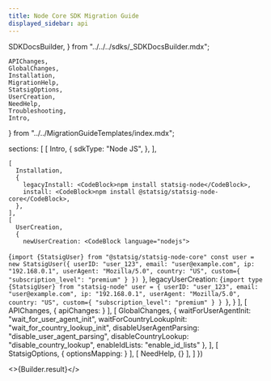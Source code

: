 ```yaml
---
title: Node Core SDK Migration Guide
displayed_sidebar: api
---
```


  SDKDocsBuilder,
} from "../../../sdks/_SDKDocsBuilder.mdx";

    APIChanges,
    GlobalChanges,
    Installation,
    MigrationHelp,
    StatsigOptions,
    UserCreation,
    NeedHelp,
    Troubleshooting,
    Intro,
} from "../../MigrationGuideTemplates/index.mdx";

  sections: [
    [
      Intro,
      {
        sdkType: "Node JS",
      },
    ],
    
    [
      Installation,
      {
        legacyInstall: <CodeBlock>npm install statsig-node</CodeBlock>,
        install: <CodeBlock>npm install @statsig/statsig-node-core</CodeBlock>,
      },
    ],
    [
      UserCreation,
      {
        newUserCreation: <CodeBlock language="nodejs">
{`import {StatsigUser} from "@statsig/statsig-node-core"
const user = new StatsigUser({
    userID: "user_123",
    email: "user@example.com",
    ip: "192.168.0.1",
    userAgent: "Mozilla/5.0",
    country: "US",
    custom={
    "subscription_level": "premium"
    }
})
`}</CodeBlock>,
        legacyUserCreation: <CodeBlock language="python">
{`import type {StatsigUser} from "statsig-node"
user = {
    userID: "user_123",
    email: "user@example.com",
    ip: "192.168.0.1",
    userAgent: "Mozilla/5.0",
    country: "US",
    custom={
    "subscription_level": "premium"
    }
}
`}</CodeBlock>,
}
],
[
APIChanges,
{
apiChanges: <NodeAPIChanges />
}
],
[
GlobalChanges,
{
waitForUserAgentInit: "wait_for_user_agent_init",
waitForCountryLookupInit: "wait_for_country_lookup_init",
disableUserAgentParsing: "disable_user_agent_parsing",
disableCountryLookup: "disable_country_lookup",
enableIdLists: "enable_id_lists"
},
],
[
StatsigOptions,
{
optionsMapping: <NodeStatsigOptions />
}
],
[
NeedHelp,
{}
],
]
})


<>{Builder.result}</>
